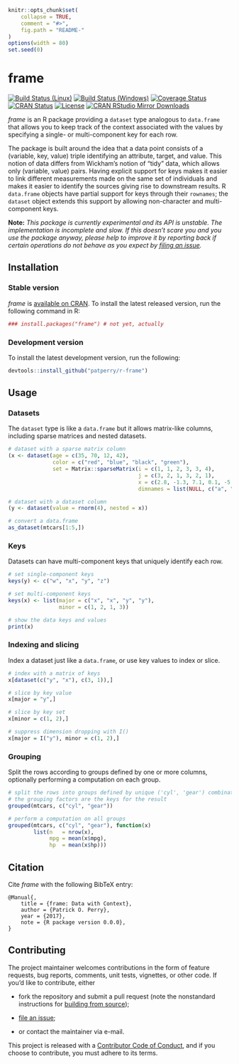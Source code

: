 <!-- README.md is generated from README.Rmd. Please edit that file -->

```r
knitr::opts_chunk$set(
    collapse = TRUE,
    comment = "#>",
    fig.path = "README-"
)
options(width = 80)
set.seed(0)
```

frame
=====

[![Build Status (Linux)][travis-badge]][travis]
[![Build Status (Windows)][appveyor-badge]][appveyor]
[![Coverage Status][codecov-badge]][codecov]
[![CRAN Status][cran-badge]][cran]
[![License][apache-badge]][apache]
[![CRAN RStudio Mirror Downloads][cranlogs-badge]][cran]


*frame* is an R package providing a `dataset` type analogous to `data.frame`
that allows you to keep track of the context associated with the values by
specifying a single- or multi-component key for each row.


The package is built around the idea that a data point consists of a
(variable, key, value) triple identifying an attribute, target, and value.
This notion of data differs from Wickham's notion of "tidy" data, which allows
only (variable, value) pairs.  Having explicit support for keys makes it
easier to link different measurements made on the same set of individuals and
makes it easier to identify the sources giving rise to downstream results.  R
`data.frame` objects have partial support for keys through their `rownames`;
the `dataset` object extends this support by allowing non-character and
multi-component keys.


**Note:** *This package is currently experimental and its API is unstable. The
implementation is incomplete and slow. If this doesn't scare you and you use
the package anyway, please help to improve it by reporting back if certain
operations do not behave as you expect by [filing an issue][issues].*


Installation
------------

### Stable version

*frame* is [available on CRAN][cran]. To install the latest released version,
run the following command in R:

```r
### install.packages("frame") # not yet, actually
```

### Development version

To install the latest development version, run the following:

```r
devtools::install_github("patperry/r-frame")
```


Usage
-----

### Datasets

The `dataset` type is like a `data.frame` but it allows matrix-like columns,
including sparse matrices and nested datasets.

```r
# dataset with a sparse matrix column
(x <- dataset(age = c(35, 70, 12, 42),
              color = c("red", "blue", "black", "green"),
              set = Matrix::sparseMatrix(i = c(1, 1, 2, 3, 3, 4),
                                         j = c(3, 2, 1, 3, 2, 1),
                                         x = c(2.8, -1.3, 7.1, 0.1, -5.1, 3.8),
                                         dimnames = list(NULL, c("a", "b", "c")))))

# dataset with a dataset column
(y <- dataset(value = rnorm(4), nested = x))

# convert a data.frame
as_dataset(mtcars[1:5,])
```

### Keys

Datasets can have multi-component keys that uniquely identify each row.

```r
# set single-component keys
keys(y) <- c("w", "x", "y", "z")

# set multi-component keys
keys(x) <- list(major = c("x", "x", "y", "y"),
                minor = c(1, 2, 1, 3))

# show the data keys and values
print(x)
```

### Indexing and slicing

Index a dataset just like a `data.frame`, or use key values to index or slice.

```r
# index with a matrix of keys
x[dataset(c("y", "x"), c(3, 1)),]

# slice by key value
x[major = "y",]

# slice by key set
x[minor = c(1, 2),]

# suppress dimension dropping with I()
x[major = I("y"), minor = c(1, 2),]
```

### Grouping

Split the rows according to groups defined by one or more columns, optionally
performing a computation on each group.

```r
# split the rows into groups defined by unique ('cyl', 'gear') combinations;
# the grouping factors are the keys for the result
grouped(mtcars, c("cyl", "gear"))

# perform a computation on all groups
grouped(mtcars, c("cyl", "gear"), function(x)
        list(n   = nrow(x),
             mpg = mean(x$mpg),
             hp  = mean(x$hp)))
```


Citation
--------

Cite *frame* with the following BibTeX entry:

    @Manual{,
        title = {frame: Data with Context},
        author = {Patrick O. Perry},
        year = {2017},
        note = {R package version 0.0.0},
    }


Contributing
------------

The project maintainer welcomes contributions in the form of feature requests,
bug reports, comments, unit tests, vignettes, or other code.  If you'd like to
contribute, either

 + fork the repository and submit a pull request (note the nonstandard
   instructions for [building from source][building]);

 + [file an issue][issues];

 + or contact the maintainer via e-mail.

This project is released with a [Contributor Code of Conduct][conduct],
and if you choose to contribute, you must adhere to its terms.


[apache]: https://www.apache.org/licenses/LICENSE-2.0.html "Apache License, Version 2.0"
[apache-badge]: https://img.shields.io/badge/License-Apache%202.0-blue.svg "Apache License, Version 2.0"
[appveyor]: https://ci.appveyor.com/project/patperry/r-frame/branch/master "Continuous Integration (Windows)"
[appveyor-badge]: https://ci.appveyor.com/api/projects/status/github/patperry/r-frame?branch=master&svg=true "Continuous Inegration (Windows)"
[building]: #development-version "Building from Source"
[codecov]: https://codecov.io/github/patperry/r-frame?branch=master "Code Coverage"
[codecov-badge]: https://codecov.io/github/patperry/r-frame/coverage.svg?branch=master "Code Coverage"
[conduct]: https://github.com/patperry/r-frame/blob/master/CONDUCT.md "Contributor Code of Conduct"
[cran]: https://cran.r-project.org/package=frame "CRAN Page"
[cran-badge]: http://www.r-pkg.org/badges/version/frame "CRAN Page"
[cranlogs-badge]: http://cranlogs.r-pkg.org/badges/frame "CRAN Downloads"
[issues]: https://github.com/patperry/r-frame/issues "Issues"
[travis]: https://travis-ci.org/patperry/r-frame "Continuous Integration (Linux)"
[travis-badge]: https://api.travis-ci.org/patperry/r-frame.svg?branch=master "Continuous Integration (Linux)"
